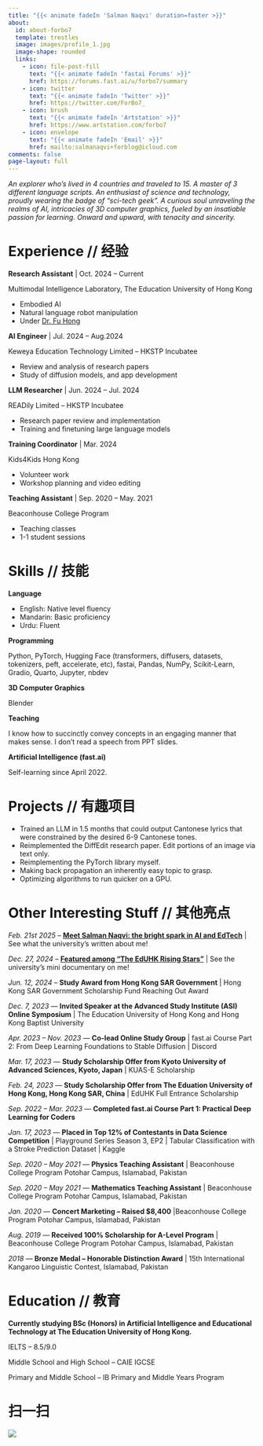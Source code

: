 ```yaml
---
title: "{{< animate fadeIn 'Salman Naqvi' duration=faster >}}"
about:
  id: about-forbo7
  template: trestles
  image: images/profile_1.jpg
  image-shape: rounded
  links:
    - icon: file-post-fill
      text: "{{< animate fadeIn 'fastai Forums' >}}"
      href: https://forums.fast.ai/u/forbo7/summary
    - icon: twitter
      text: "{{< animate fadeIn 'Twitter' >}}"
      href: https://twitter.com/ForBo7_
    - icon: brush
      text: "{{< animate fadeIn 'Artstation' >}}"
      href: https://www.artstation.com/forbo7
    - icon: envelope
      text: "{{< animate fadeIn 'Email' >}}"
      href: mailto:salmanaqvi+forblog@icloud.com
comments: false
page-layout: full
---
```


:::{.animate__animated .animate__slideInRight .animate__faster}
*An explorer who’s lived in 4 countries and traveled to 15. A master of 3 different language scripts. An enthusiast of science and technology, proudly wearing the badge of "sci-tech geek”. A curious soul unraveling the realms of AI, intricacies of 3D computer graphics, fueled by an insatiable passion for learning. Onward and upward, with tenacity and sincerity.*
:::

::::{.animate__animated .animate__slideInUp .animate__faster}
:::{.panel-tabset}

# Experience // 经验

**Research Assistant** | Oct. 2024 – Current

Multimodal Intelligence Laboratory, The Education University of Hong Kong

* Embodied AI
* Natural language robot manipulation
* Under [Dr. Fu Hong](https://repository.eduhk.hk/en/persons/hong%E5%82%85%E5%BC%98-fu)

**AI Engineer** | Jul. 2024 – Aug.2024

Keweya Education Technology Limited – HKSTP Incubatee

* Review and analysis of research papers
* Study of diffusion models, and app development

**LLM Researcher** | Jun. 2024 – Jul. 2024

READily Limited – HKSTP Incubatee

* Research paper review and implementation
* Training and finetuning large language models

**Training Coordinator** | Mar. 2024

Kids4Kids Hong Kong

* Volunteer work
* Workshop planning and video editing

**Teaching Assistant** | Sep. 2020 – May. 2021

Beaconhouse College Program

* Teaching classes
* 1-1 student sessions

# Skills // 技能

**Language**

- English: Native level fluency
- Mandarin: Basic proficiency
- Urdu: Fluent

**Programming**

Python, PyTorch, Hugging Face (transformers, diffusers, datasets, tokenizers, peft, accelerate, etc), fastai, Pandas, NumPy, Scikit-Learn, Gradio, Quarto, Jupyter, nbdev

**3D Computer Graphics**

Blender

**Teaching**

I know how to succinctly convey concepts in an engaging manner that makes sense. I don’t read a speech from PPT slides.

**Artificial Intelligence (fast.ai)**

Self-learning since April 2022.

# Projects // 有趣项目

- Trained an LLM in 1.5 months that could output Cantonese lyrics that were constrained by the desired 6-9 Cantonese tones.
- Reimplemented the DiffEdit research paper. Edit portions of an image via text only.
- Reimplementing the PyTorch library myself.
- Making back propagation an inherently easy topic to grasp.
- Optimizing algorithms to run quicker on a GPU.

:::

:::{.panel-tabset}

# Other Interesting Stuff // 其他亮点

*Feb. 21st 2025* – [**Meet Salman Naqvi: the bright spark in AI and EdTech**](https://flassnews.eduhk.hk/preview_article/WINTER_2024_ISSUE_11/Meet%20Salman%20Naqvi%20the%20bright%20spark%20in%20AI%20and%20EdTech) | See what the university's written about me!

*Dec. 27, 2024* – [**Featured among "The EdUHK Rising Stars"**](https://www.youtube.com/watch?v=JrM6hwABAQ4) | See the university's mini documentary on me!

*Jun. 12, 2024* – **Study Award from Hong Kong SAR Government** | Hong Kong SAR Government Scholarship Fund Reaching Out Award

*Dec. 7, 2023* — **Invited Speaker at the Advanced Study Institute (ASI) Online Symposium** | The Education University of Hong Kong and Hong Kong Baptist University

*Apr. 2023 – Nov. 2023* — **Co-lead Online Study Group** | fast.ai Course Part 2: From Deep Learning Foundations to Stable Diffusion | Discord

*Mar. 17, 2023* — **Study Scholarship Offer from Kyoto University of Advanced Sciences, Kyoto, Japan** | KUAS-E Scholarship

*Feb. 24, 2023* — **Study Scholarship Offer from The Eduation University of Hong Kong, Hong Kong SAR, China** | EdUHK Full Entrance Scholarship

*Sep. 2022 – Mar. 2023* — **Completed fast.ai Course Part 1: Practical Deep Learning for Coders**

*Jan. 17, 2023* — **Placed in Top 12% of Contestants in Data Science Competition** | Playground Series Season 3, EP2 | Tabular Classification with a Stroke Prediction Dataset | Kaggle

*Sep. 2020 – May 2021* — **Physics Teaching Assistant** | Beaconhouse College Program Potohar Campus, Islamabad, Pakistan

*Sep. 2020 – May 2021* — **Mathematics Teaching Assistant** | Beaconhouse College Program Potohar Campus, Islamabad, Pakistan

*Jan. 2020* —  **Concert Marketing – Raised $8,400** |Beaconhouse College Program Potohar Campus, Islamabad, Pakistan

*Aug. 2019* — **Received 100% Scholarship for A-Level Program** | Beaconhouse College Program Potohar Campus, Islamabad, Pakistan

*2018* — **Bronze Medal – Honorable Distinction Award** | 15th International Kangaroo Linguistic Contest, Islamabad, Pakistan

# Education // 教育

**Currently studying BSc (Honors) in Artificial Intelligence and Educational Technology at The Education University of Hong Kong.**

IELTS – 8.5/9.0

Middle School and High School – CAIE IGCSE

Primary and Middle School – IB Primary and Middle Years Program

# 扫一扫

![](images/contact.png)

:::
::::

<br></br>
<br></br>
